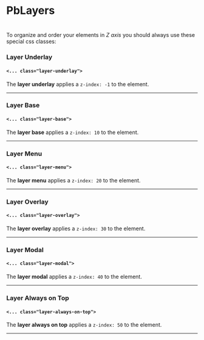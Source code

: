 
<Meta title="CSS/Layers (Z-Index)" />

# **PbLayers**
#

To organize and order your elements in *Z axis* you should always use these special css classes:


### **Layer Underlay**
#### `<... class="layer-underlay">`
The **layer underlay** applies a `z-index: -1` to the element.

---

### **Layer Base**
#### `<... class="layer-base">`
The **layer base** applies a `z-index: 10` to the element.

---

### **Layer Menu**
#### `<... class="layer-menu">`
The **layer menu** applies a `z-index: 20` to the element.

---

### **Layer Overlay**
#### `<... class="layer-overlay">`
The **layer overlay** applies a `z-index: 30` to the element.

---

### **Layer Modal**
#### `<... class="layer-modal">`
The **layer modal** applies a `z-index: 40` to the element.

---

### **Layer Always on Top**
#### `<... class="layer-always-on-top">`
The **layer always on top** applies a `z-index: 50` to the element.

---

